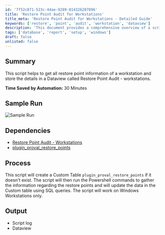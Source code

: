 ```yaml
---
id: '7f52c871-523c-44ae-9289-814326207896'
title: 'Restore Point Audit for Workstations'
title_meta: 'Restore Point Audit for Workstations - Detailed Guide'
keywords: ['restore', 'point', 'audit', 'workstation', 'dataview']
description: 'This document provides a comprehensive overview of a script designed to gather and store restore point information for workstations in a Dataview called Restore Point Audit - Workstations. It includes details on dependencies, process, and output, aimed at saving time through automation.'
tags: ['database', 'report', 'setup', 'windows']
draft: false
unlisted: false
---
```

## Summary

This script helps to get all restore point information of a workstation and store the details in a Dataview called Restore Point Audit - workstations.

**Time Saved by Automation:** 30 Minutes

## Sample Run

![Sample Run](../../../static/img/Windows-Restore-Point-Automation---Gather-Only/image_1.png)

## Dependencies

- [Restore Point Audit - Workstations](https://proval.itglue.com/DOC-5078775-7996534)
- [plugin_proval_restore_points](https://proval.itglue.com/DOC-5078775-8157483)

## Process

This script will create a Custom Table `plugin_proval_restore_points` if it doesn't exist. The script will then run the Powershell commands to gather the information regarding the restore points and will update the data in the Custom table using SQL queries. The script will work on Windows Workstations only.

## Output

- Script log
- Dataview












